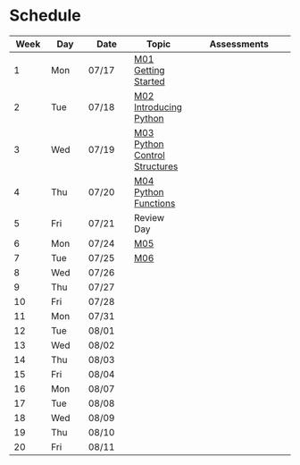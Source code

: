 # Schedule

| Week | Day | Date | Topic | Assessments |
|-----|-----|------|-------|-------------|
| 1 | Mon | 07/17 | [M01 Getting Started](../m01/m01-intro.qmd) |  |
| 2 | Tue | 07/18 | [M02 Introducing Python](../m02/m02-intro.qmd) |  |
| 3 | Wed | 07/19 | [M03 Python Control Structures](../m03/m03-intro.qmd) |  |
| 4 | Thu | 07/20 | [M04 Python Functions](../m04/m04-intro.qmd) |  |
| 5 | Fri | 07/21 | Review Day |  |
| 6 | Mon | 07/24 | [M05](../m05/m05-intro.qmd) |  |
| 7 | Tue | 07/25 | [M06](../m06/m06-intro.qmd) |  |
| 8 | Wed | 07/26 |  |  |
| 9 | Thu | 07/27 |  |  |
| 10 | Fri | 07/28 |  |  |
| 11 | Mon | 07/31 |  |  |
| 12 | Tue | 08/01 |  |  |
| 13 | Wed | 08/02 |  |  |
| 14 | Thu | 08/03 |  |  |
| 15 | Fri | 08/04 |  |  |
| 16 | Mon | 08/07 |  |  |
| 17 | Tue | 08/08 |  |  |
| 18 | Wed | 08/09 |  |  |
| 19 | Thu | 08/10 |  |  |
| 20 | Fri | 08/11 |  |  |
